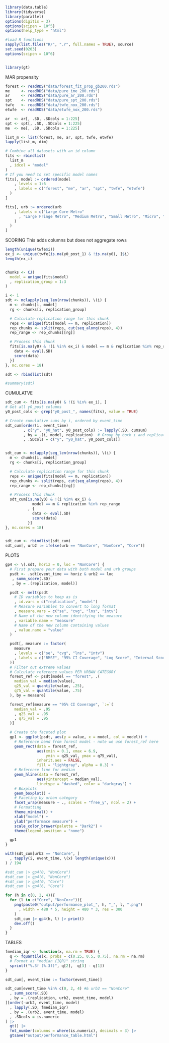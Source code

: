 ```r
library(data.table)
library(tidyverse)
library(parallel)
options(digitis = 3)
options(scipen = 10^5)
options(help_type = "html")

#load R functions
sapply(list.files("R/", ".r", full.names = TRUE), source)
set.seed(0203)
options(scipen = 10^6)


library(gt)
```


MAR propensity
```r
forest <- readRDS("data/forest_fit_prop_gb200.rds")
me     <- readRDS("data/pure_ime_200.rds")
ar     <- readRDS("data/pure_ar_200.rds")
spt    <- readRDS("data/pure_spt_200.rds")
twfe   <- readRDS("data/twfe_nox_200.rds")
etwfe  <- readRDS("data/etwfe_nox_200.rds")

ar  <- ar[, .SD, .SDcols = 1:225]
spt <- spt[, .SD, .SDcols = 1:225]
me  <- me[, .SD, .SDcols = 1:225]

list_m <- list(forest, me, ar, spt, twfe, etwfe)
lapply(list_m, dim)
```

```r
# Combine all datasets with an id column
fits <- rbindlist(
  list_m
  , idcol = "model"
)
# If you need to set specific model names
fits[, model := ordered(model
    , levels = 1:6
    , labels = c("forest", "me", "ar", "spt", "twfe", "etwfe")
  )
]

fits[, urb := ordered(urb
    , labels = c("Large Core Metro"
      , "Large Fringe Metro", "Medium Metro", "Small Metro", "Micro", "NonCore"
    )
  )
]
```


SCORING
This adds columns but does not aggregate rows
```r
length(unique(twfe$i))
ex_i <- unique(twfe[is.na(y0_post_1) & !is.na(y0), ]$i)
length(ex_i)


chunks <- CJ(
  model = unique(fits$model)
  , replication_group = 1:3
)

i <- 1
sdt <- mclapply(seq_len(nrow(chunks)), \(i) {
  m <- chunks[i, model]
  rg <- chunks[i, replication_group]

  # Calculate replication range for this chunk
  reps <- unique(fits[model == m, replication])
  rep_chunks <- split(reps, cut(seq_along(reps), 4))
  rep_range <- rep_chunks[[rg]]

  # Process this chunk
  fits[is.na(y0) & !(i %in% ex_i) & model == m & replication %in% rep_range, {
    data <- eval(.SD)
    score(data)
  }]
}, mc.cores = 18)

sdt <- rbindlist(sdt)

#summary(sdt)
```

CUMULATVE 
```r
sdt_cum <- fits[is.na(y0) & !(i %in% ex_i), ]
# Get all y0_post columns
y0_post_cols <- grep("y0_post_", names(fits), value = TRUE)

# Create cumulative sums by i, ordered by event_time
sdt_cum[order(i, event_time)
        , c("y", "y0_hat", y0_post_cols) := lapply(.SD, cumsum)
        , by = .(i, model, replication)  # Group by both i and replication
        , .SDcols = c("y", "y0_hat", y0_post_cols)]


sdt_cum <- mclapply(seq_len(nrow(chunks)), \(i) {
  m <- chunks[i, model]
  rg <- chunks[i, replication_group]

  # Calculate replication range for this chunk
  reps <- unique(fits[model == m, replication])
  rep_chunks <- split(reps, cut(seq_along(reps), 4))
  rep_range <- rep_chunks[[rg]]

  # Process this chunk
  sdt_cum[is.na(y0) & !(i %in% ex_i) &
            model == m & replication %in% rep_range
          , {
            data <- eval(.SD)
            score(data)
          }]
}, mc.cores = 18)


sdt_cum <- rbindlist(sdt_cum)
sdt_cum[, urb2 := ifelse(urb == "NonCore", "NonCore", "Core")]
```

PLOTS
```r
gp4 <- \(.sdt, horiz = 0, loc = "NonCore") {
  # First prepare your data with both model and urb groups
  psdt <- .sdt[event_time == horiz & urb2 == loc
   , summ_score(.SD)
   , by = .(replication, model)]

  psdt <- melt(psdt
    # ID variables to keep as is
    , id.vars = c("replication", "model")
    # Measure variables to convert to long format
    , measure.vars = c("se", "cvg", "lns", "intv")
    # Name of the new column identifying the measure
    , variable.name = "measure"
    # Name of the new column containing values
    , value.name = "value"
  )

  psdt[, measure := factor(
    measure
    , levels = c("se", "cvg", "lns", "intv")
    , labels = c("RMSE", "95% CI Coverage", "Log Score", "Interval Score")
  )]
  # Filter out extreme values
  # Calculate reference values PER URBAN CATEGORY
  forest_ref <- psdt[model == "forest", .(
    median_val = median(value),
    q25_val = quantile(value, .25),
    q75_val = quantile(value, .75)
  ), by = measure]

  forest_ref[measure == "95% CI Coverage", `:=`(
    median_val = .95
    , q25_val = .95
    , q75_val = .95
  )]

  # Create the faceted plot
  gp1 <- ggplot(psdt, aes(y = value, x = model, col = model)) +
    # Reference band from forest model - note we use forest_ref here
    geom_rect(data = forest_ref,
              aes(xmin = 0.1, xmax = 6.9,
                  ymin = q25_val, ymax = q75_val),
              inherit.aes = FALSE,
              fill = "lightgray", alpha = 0.3) +
    # Reference line for median
    geom_hline(data = forest_ref,
              aes(yintercept = median_val),
              linetype = "dashed", color = "darkgray") +
    # Boxplots
    geom_boxplot() +
    # Faceting by urban category
    facet_wrap(measure ~ ., scales = "free_y", ncol = 2) +
    # Formatting
    theme_minimal() +
    xlab("model") +
    ylab("performace measure") +
    scale_color_brewer(palette = "Dark2") +
    theme(legend.position = "none")

  gp1
}
```
```r
with(sdt_cum[urb2 == "NonCore", ]
  , tapply(i, event_time, \(x) length(unique(x)))
) / 194

#sdt_cum |> gp4(0, "NonCore")
#sdt_cum |> gp4(6, "NonCore")
#sdt_cum |> gp4(0, "Core")
#sdt_cum |> gp4(6, "Core")

for (h in c(0, 2, 4)){
  for (l in c("Core", "NonCore")){
    png(paste0("output/performance_plot_", h, "_", l, ".png")
      , width = 480 * 5, height = 480 * 3, res = 300
    )
    sdt_cum |> gp4(h, l) |> print()
    dev.off()
  }
}
```

TABLES

```r
fmedian_iqr <- function(x, na.rm = TRUE) {
  q <- fquantile(x, probs = c(0.25, 0.5, 0.75), na.rm = na.rm)
  # Format as "median (IQR)" string
  sprintf("%.3f (%.3f)", q[2],  q[3] - q[1])
}

sdt_cum[, event_time := factor(event_time)]

sdt_cum[event_time %in% c(0, 2, 4) #& urb2 == "NonCore"
  , summ_score(.SD)
  , by = .(replication, urb2, event_time, model)
][order(-urb2, event_time, model)
  , lapply(.SD, fmedian_iqr)
  , by = .(urb2, event_time, model)
  , .SDcols = is.numeric
] |>
  gt() |>
  fmt_number(columns = where(is.numeric), decimals = 3) |>
  gtsave("output/performance_table.html")
```
